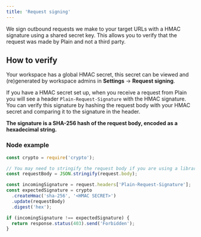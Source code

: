 ```yaml
---
title: 'Request signing'
---
```


We sign outbound requests we make to your target URLs with a HMAC signature using a shared secret key. This allows you to verify that the request was made by Plain and not a third party.

## How to verify

Your workspace has a global HMAC secret, this secret can be viewed and (re)generated by workspace admins in **Settings** → **Request signing**.

If you have a HMAC secret set up, when you receive a request from Plain you will see a header `Plain-Request-Signature` with the HMAC signature.
You can verify this signature by hashing the request body with your HMAC secret and comparing it to the signature in the header.

**The signature is a SHA-256 hash of the request body, encoded as a hexadecimal string.**

### Node example

```javascript
const crypto = require('crypto');

// You may need to stringify the request body if you are using a library that parses it to a javascript object
const requestBody = JSON.stringify(request.body);

const incomingSignature = request.headers['Plain-Request-Signature'];
const expectedSignature = crypto
  .createHmac('sha-256', '<HMAC SECRET>')
  .update(requestBody)
  .digest('hex');

if (incomingSignature !== expectedSignature) {
  return response.status(403).send('Forbidden');
}
```
